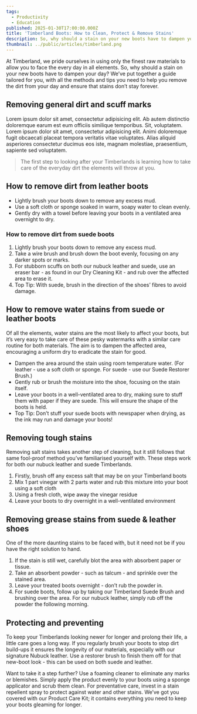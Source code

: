 ```yaml
---
tags:
  - Productivity
  - Education
published: 2025-01-30T17:00:00.000Z
title: 'Timberland Boots: How to Clean, Protect & Remove Stains'
description: So, why should a stain on your new boots have to dampen your day? We’ve put together a guide tailored for you, with all the methods and tips you need to help you remove the dirt from your day and ensure that stains don’t stay forever.
thumbnail: ../public/articles/timberland.png
---
```


At Timberland, we pride ourselves in using only the finest raw materials to allow you to face the every day in all elements. So, why should a stain on your new boots have to dampen your day?
We’ve put together a guide tailored for you, with all the methods and tips you need to help you remove the dirt from your day and ensure that stains don’t stay forever.

## Removing general dirt and scuff marks
Lorem ipsum dolor sit amet, consectetur adipisicing elit. Ab autem distinctio doloremque earum est eum officiis similique temporibus. Sit, voluptatem. Lorem ipsum dolor sit amet, consectetur adipisicing elit. Animi doloremque fugit obcaecati placeat tempora veritatis vitae voluptates. Alias aliquid asperiores consectetur ducimus eos iste, magnam molestiae, praesentium, sapiente sed voluptatem.
> The first step to looking after your Timberlands is learning how to take care of the everyday dirt the elements will throw at you.

## How to remove dirt from leather boots

* Lightly brush your boots down to remove any excess mud.
* Use a soft cloth or sponge soaked in warm, soapy water to clean evenly.
* Gently dry with a towel before leaving your boots in a ventilated area overnight to dry.

### How to remove dirt from suede boots

1. Lightly brush your boots down to remove any excess mud.
2. Take a wire brush and brush down the boot evenly, focusing on any darker spots or marks.
3. For stubborn scuffs on both our nubuck leather and suede, use an eraser bar - as found in our Dry Cleaning Kit - and rub over the affected area to erase it.
4. Top Tip: With suede, brush in the direction of the shoes’ fibres to avoid damage.

## How to remove water stains from suede or leather boots

Of all the elements, water stains are the most likely to affect your boots, but it’s very easy to take care of these pesky watermarks with a similar care routine for both materials. The aim is to dampen the affected area, encouraging a uniform dry to eradicate the stain for good.

* Dampen the area around the stain using room temperature water. (For leather - use a soft cloth or sponge. For suede - use our Suede Restorer Brush.)
* Gently rub or brush the moisture into the shoe, focusing on the stain itself.
* Leave your boots in a well-ventilated area to dry, making sure to stuff them with paper if they are suede. This will ensure the shape of the boots is held.
* Top Tip: Don’t stuff your suede boots with newspaper when drying, as the ink may run and damage your boots!

## Removing tough stains

Removing salt stains takes another step of cleaning, but it still follows that same fool-proof method you’ve familiarised yourself with. These steps work for both our nubuck leather and suede Timberlands.

1. Firstly, brush off any excess salt that may be on your Timberland boots
2. Mix 1 part vinegar with 2 parts water and rub this mixture into your boot using a soft cloth
3. Using a fresh cloth, wipe away the vinegar residue
4. Leave your boots to dry overnight in a well-ventilated environment

## Removing grease stains from suede & leather shoes

One of the more daunting stains to be faced with, but it need not be if you have the right solution to hand.

1. If the stain is still wet, carefully blot the area with absorbent paper or tissue.
2. Take an absorbent powder - such as talcum - and sprinkle over the stained area.
3. Leave your treated boots overnight - don’t rub the powder in.
4. For suede boots, follow up by taking our Timberland Suede Brush and brushing over the area. For our nubuck leather, simply rub off the powder the following morning.

## Protecting and preventing

To keep your Timberlands looking newer for longer and prolong their life, a little care goes a long way. If you regularly brush your boots to stop dirt build-ups it ensures the longevity of our materials, especially with our signature Nubuck leather. Use a restorer brush to finish them off for that new-boot look - this can be used on both suede and leather.

Want to take it a step further? Use a foaming cleaner to eliminate any marks or blemishes. Simply apply the product evenly to your boots using a sponge applicator and scrub them clean. For preventative care, invest in a stain repellent spray to protect against water and other stains. We’ve got you covered with our Product Care Kit; it contains everything you need to keep your boots gleaming for longer.
